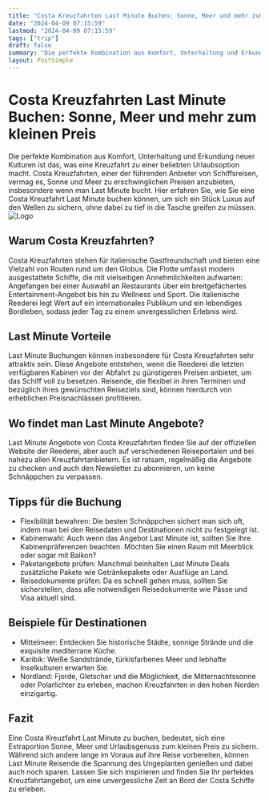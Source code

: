 ```yaml
---
title: "Costa Kreuzfahrten Last Minute Buchen: Sonne, Meer und mehr zum kleinen Preis"
date: "2024-04-09 07:15:59"
lastmod: "2024-04-09 07:15:59"
tags: ["trip"]
draft: false
summary: "Die perfekte Kombination aus Komfort, Unterhaltung und Erkundung neuer Kulturen ist das, was eine Kreuzfahrt zu einer beliebten Urlaubsoption macht. Costa Kreuzfahrten, einer der führenden Anbieter von Schiffsreisen, vermag es, Sonne und Meer zu erschwinglichen Preisen anzubieten, insbesondere wenn man Last Minute bucht. Hier erfahren Sie, wie Sie eine Costa Kreuzfahrt Last Minute buchen können, um sich ein Stück Luxus auf den Wellen zu sichern, ohne dabei zu tief in die Tasche greifen zu müssen."
layout: PostSimple
---
```

# Costa Kreuzfahrten Last Minute Buchen: Sonne, Meer und mehr zum kleinen Preis
Die perfekte Kombination aus Komfort, Unterhaltung und Erkundung neuer Kulturen ist das, was eine Kreuzfahrt zu einer beliebten Urlaubsoption macht. Costa Kreuzfahrten, einer der führenden Anbieter von Schiffsreisen, vermag es, Sonne und Meer zu erschwinglichen Preisen anzubieten, insbesondere wenn man Last Minute bucht. Hier erfahren Sie, wie Sie eine Costa Kreuzfahrt Last Minute buchen können, um sich ein Stück Luxus auf den Wellen zu sichern, ohne dabei zu tief in die Tasche greifen zu müssen.
<img alt="Logo" class="lazyImg" data-src="https://cdn.seniorsselection.com/upload-logo/Kreuzfahrt-Cruise-8.webp" src="/statics/image/loading.webp"/>
## Warum Costa Kreuzfahrten?
Costa Kreuzfahrten stehen für italienische Gastfreundschaft und bieten eine Vielzahl von Routen rund um den Globus. Die Flotte umfasst modern ausgestattete Schiffe, die mit vielseitigen Annehmlichkeiten aufwarten: Angefangen bei einer Auswahl an Restaurants über ein breitgefächertes Entertainment-Angebot bis hin zu Wellness und Sport. Die italienische Reederei legt Wert auf ein internationales Publikum und ein lebendiges Bordleben, sodass jeder Tag zu einem unvergesslichen Erlebnis wird.
## Last Minute Vorteile
Last Minute Buchungen können insbesondere für Costa Kreuzfahrten sehr attraktiv sein. Diese Angebote entstehen, wenn die Reederei die letzten verfügbaren Kabinen vor der Abfahrt zu günstigeren Preisen anbietet, um das Schiff voll zu besetzen. Reisende, die flexibel in ihren Terminen und bezüglich ihres gewünschten Reiseziels sind, können hierdurch von erheblichen Preisnachlässen profitieren.
## Wo findet man Last Minute Angebote?
Last Minute Angebote von Costa Kreuzfahrten finden Sie auf der offiziellen Website der Reederei, aber auch auf verschiedenen Reiseportalen und bei nahezu allen Kreuzfahrtanbietern. Es ist ratsam, regelmäßig die Angebote zu checken und auch den Newsletter zu abonnieren, um keine Schnäppchen zu verpassen.
## Tipps für die Buchung
- Flexibilität bewahren: Die besten Schnäppchen sichert man sich oft, indem man bei den Reisedaten und Destinationen nicht zu festgelegt ist.
- Kabinenwahl: Auch wenn das Angebot Last Minute ist, sollten Sie Ihre Kabinenpräferenzen beachten. Möchten Sie einen Raum mit Meerblick oder sogar mit Balkon?
- Paketangebote prüfen: Manchmal beinhalten Last Minute Deals zusätzliche Pakete wie Getränkepakete oder Ausflüge an Land.
- Reisedokumente prüfen: Da es schnell gehen muss, sollten Sie sicherstellen, dass alle notwendigen Reisedokumente wie Pässe und Visa aktuell sind.
## Beispiele für Destinationen
- Mittelmeer: Entdecken Sie historische Städte, sonnige Strände und die exquisite mediterrane Küche.
- Karibik: Weiße Sandstrände, türkisfarbenes Meer und lebhafte Inselkulturen erwarten Sie.
- Nordland: Fjorde, Gletscher und die Möglichkeit, die Mitternachtssonne oder Polarlichter zu erleben, machen Kreuzfahrten in den hohen Norden einzigartig.
## Fazit
Eine Costa Kreuzfahrt Last Minute zu buchen, bedeutet, sich eine Extraportion Sonne, Meer und Urlaubsgenuss zum kleinen Preis zu sichern. Während sich andere lange im Voraus auf ihre Reise vorbereiten, können Last Minute Reisende die Spannung des Ungeplanten genießen und dabei auch noch sparen. Lassen Sie sich inspirieren und finden Sie Ihr perfektes Kreuzfahrtangebot, um eine unvergessliche Zeit an Bord der Costa Schiffe zu erleben.
        